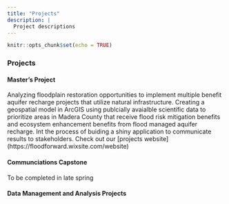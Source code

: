 ```yaml
---
title: "Projects"
description: |
  Project descriptions 
---
```


```r
knitr::opts_chunk$set(echo = TRUE)
```

### Projects 

#### Master's Project 
Analyzing floodplain restoration opportunities to implement multiple benefit aquifer recharge projects that utilize natural infrastructure. Creating a geospatial model in ArcGIS using publcially avaialble scientific data to prioritize areas in Madera County that receive flood risk mitigation benefits and ecosystem enhancement benefits from flood managed aquifer recharge. Int the process of buiding a shiny application to communicate results to stakeholders. Check out our [projects website]  (https://floodforward.wixsite.com/website)

#### Communciations Capstone 
To be completed in late spring

#### Data Management and Analysis Projects
